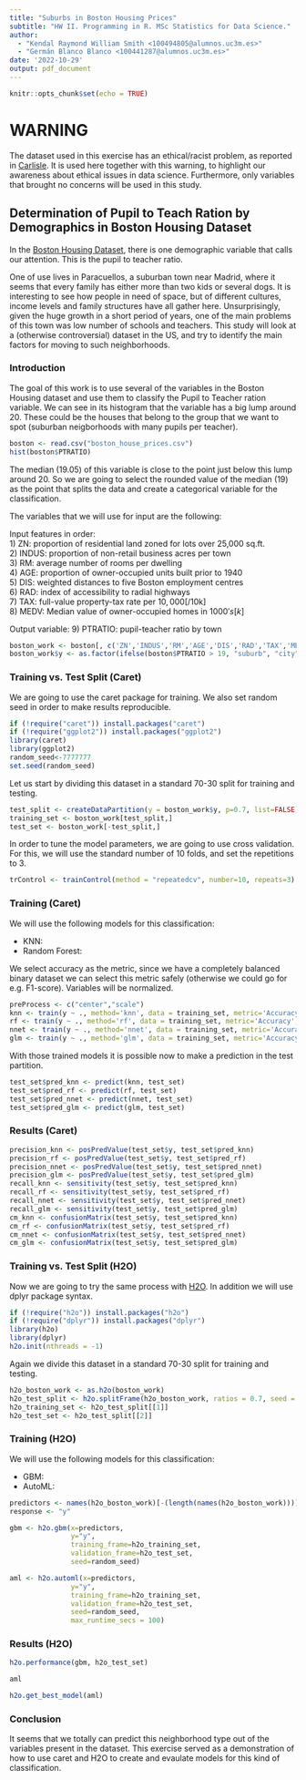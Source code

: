 ```yaml
---
title: "Suburbs in Boston Housing Prices"
subtitle: "HW II. Programming in R. MSc Statistics for Data Science."
author:
  - "Kendal Raymond William Smith <100494805@alumnos.uc3m.es>"
  - "Germán Blanco Blanco <100441287@alumnos.uc3m.es>"
date: '2022-10-29'
output: pdf_document
---
```


```r
knitr::opts_chunk$set(echo = TRUE)
```

# WARNING

The dataset used in this exercise has an ethical/racist problem, as reported in [Carlisle](https://medium.com/@docintangible/racist-data-destruction-113e3eff54a8).
It is used here together with this warning, to highlight our awareness about ethical issues in data science.
Furthermore, only variables that brought no concerns will be used in this study.

## Determination of Pupil to Teach Ration by Demographics in Boston Housing Dataset

In the [Boston Housing Dataset](https://www.kaggle.com/datasets/vikrishnan/boston-house-prices), there is one demographic variable that calls our attention.
This is the pupil to teacher ratio.

One of use lives in Paracuellos, a suburban town near Madrid, where it seems that every family has either more than two kids or several dogs.
It is interesting to see how people in need of space, but of different cultures, income levels and family structures have all gather here.
Unsurprisingly, given the huge growth in a short period of years, one of the main problems of this town was low number of schools and teachers.
This study will look at a (otherwise controversial) dataset in the US, and try to identify the main factors for moving to such neighborhoods.

### Introduction

The goal of this work is to use several of the variables in the Boston Housing dataset and use them to classify the Pupil to Teacher ration variable.
We can see in its histogram that the variable has a big lump around 20.
These could be the houses that belong to the group that we want to spot (suburban neigborhoods with many pupils per teacher).

```r
boston <- read.csv("boston_house_prices.csv")
hist(boston$PTRATIO)
```

The median (19.05) of this variable is close to the point just below this lump around 20.
So we are going to select the rounded value of the median (19) as the point that splits the data and create a categorical variable for the classification.

The variables that we will use for input are the following:

Input features in order:  
1) ZN: proportion of residential land zoned for lots over 25,000 sq.ft.  
2) INDUS: proportion of non-retail business acres per town  
3) RM: average number of rooms per dwelling  
4) AGE: proportion of owner-occupied units built prior to 1940  
5) DIS: weighted distances to five Boston employment centres  
6) RAD: index of accessibility to radial highways  
7) TAX: full-value property-tax rate per $10,000 [$/10k]  
8) MEDV: Median value of owner-occupied homes in $1000's [k$]

Output variable:
9) PTRATIO: pupil-teacher ratio by town  

```r
boston_work <- boston[, c('ZN','INDUS','RM','AGE','DIS','RAD','TAX','MEDV')]
boston_work$y <- as.factor(ifelse(boston$PTRATIO > 19, "suburb", "city"))
```

### Training vs. Test Split (Caret)

We are going to use the caret package for training.
We also set random seed in order to make results reproducible.

```r
if (!require("caret")) install.packages("caret")
if (!require("ggplot2")) install.packages("ggplot2")
library(caret)
library(ggplot2)
random_seed<-7777777
set.seed(random_seed)
```

Let us start by dividing this dataset in a standard 70-30 split for training and testing.

```r
test_split <- createDataPartition(y = boston_work$y, p=0.7, list=FALSE)
training_set <- boston_work[test_split,]
test_set <- boston_work[-test_split,]
```

In order to tune the model parameters, we are going to use cross validation.
For this, we will use the standard number of 10 folds, and set the repetitions to 3.

```r
trControl <- trainControl(method = "repeatedcv", number=10, repeats=3)
```

### Training (Caret)

We will use the following models for this classification:

- KNN:
- Random Forest:

We select accuracy as the metric, since we have a completely balanced binary dataset we can select this metric safely (otherwise we could go for e.g. F1-score).
Variables will be normalized.

```r
preProcess <- c("center","scale")
knn <- train(y ~ ., method='knn', data = training_set, metric='Accuracy',preProcess = preProcess, trControl=trControl)
rf <- train(y ~ ., method='rf', data = training_set, metric='Accuracy',preProcess = preProcess, trControl=trControl)
nnet <- train(y ~ ., method='nnet', data = training_set, metric='Accuracy',preProcess = preProcess, trControl=trControl)
glm <- train(y ~ ., method='glm', data = training_set, metric='Accuracy',preProcess = preProcess, trControl=trControl)
```
With those trained models it is possible now to make a prediction in the test partition.
```r
test_set$pred_knn <- predict(knn, test_set)
test_set$pred_rf <- predict(rf, test_set)
test_set$pred_nnet <- predict(nnet, test_set)
test_set$pred_glm <- predict(glm, test_set)
```

### Results (Caret)

```r
precision_knn <- posPredValue(test_set$y, test_set$pred_knn)
precision_rf <- posPredValue(test_set$y, test_set$pred_rf)
precision_nnet <- posPredValue(test_set$y, test_set$pred_nnet)
precision_glm <- posPredValue(test_set$y, test_set$pred_glm)
recall_knn <- sensitivity(test_set$y, test_set$pred_knn)
recall_rf <- sensitivity(test_set$y, test_set$pred_rf)
recall_nnet <- sensitivity(test_set$y, test_set$pred_nnet)
recall_glm <- sensitivity(test_set$y, test_set$pred_glm)
cm_knn <- confusionMatrix(test_set$y, test_set$pred_knn)
cm_rf <- confusionMatrix(test_set$y, test_set$pred_rf)
cm_nnet <- confusionMatrix(test_set$y, test_set$pred_nnet)
cm_glm <- confusionMatrix(test_set$y, test_set$pred_glm)

```

### Training vs. Test Split (H2O)

Now we are going to try the same process with [H2O](https://docs.h2o.ai/h2o/latest-stable/h2o-docs/automl.html).
In addition we will use dplyr package syntax.

```r
if (!require("h2o")) install.packages("h2o")
if (!require("dplyr")) install.packages("dplyr")
library(h2o)
library(dplyr)
h2o.init(nthreads = -1)
```

Again we divide this dataset in a standard 70-30 split for training and testing.

```r
h2o_boston_work <- as.h2o(boston_work)
h2o_test_split <- h2o.splitFrame(h2o_boston_work, ratios = 0.7, seed = random_seed)
h2o_training_set <- h2o_test_split[[1]]
h2o_test_set <- h2o_test_split[[2]]
```

### Training (H2O)

We will use the following models for this classification:

- GBM:
- AutoML:

```r
predictors <- names(h2o_boston_work)[-(length(names(h2o_boston_work)))]
response <- "y"

gbm <- h2o.gbm(x=predictors,
               y="y",
               training_frame=h2o_training_set,
               validation_frame=h2o_test_set,
               seed=random_seed)

aml <- h2o.automl(x=predictors,
               y="y",
               training_frame=h2o_training_set,
               validation_frame=h2o_test_set,
               seed=random_seed,
               max_runtime_secs = 100)
```

### Results (H2O)

```r
h2o.performance(gbm, h2o_test_set)
```
```r
aml
```

```r
h2o.get_best_model(aml)
```

### Conclusion

It seems that we totally can predict this neighborhood type out of the variables present in the dataset.
This exercise served as a demonstration of how to use caret and H2O to create and evaulate models for this kind of classification.

